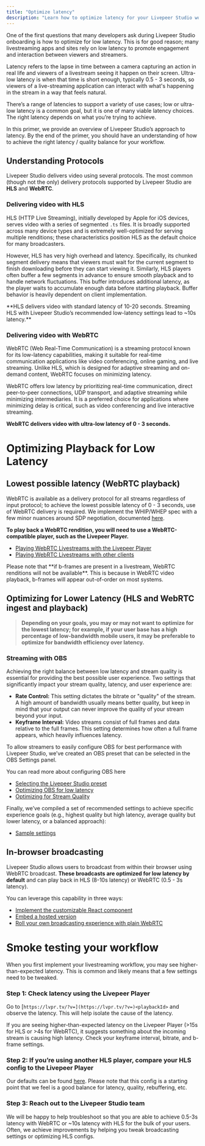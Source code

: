 ```yaml
---
title: "Optimize latency"
description: "Learn how to optimize latency for your Livepeer Studio workflow."
---
```


One of the first questions that many developers ask during Livepeer Studio
onboarding is how to optimize for low latency. This is for good reason; many
livestreaming apps and sites rely on low latency to promote engagement and
interaction between viewers and streamers.

<Info>
  Latency refers to the lapse in time between a camera capturing an action in
  real life and viewers of a livestream seeing it happen on their screen.
  Ultra-low latency is when that time is short enough, typically 0.5 - 3
  seconds, so viewers of a live-streaming application can interact with what's
  happening in the stream in a way that feels natural.
</Info>

There’s a range of latencies to support a variety of use cases; low or ultra-low
latency is a common goal, but it is one of many viable latency choices. The
right latency depends on what you’re trying to achieve.

In this primer, we provide an overview of Livepeer Studio’s approach to latency.
By the end of the primer, you should have an understanding of how to achieve the
right latency / quality balance for your workflow.

## Understanding Protocols

Livepeer Studio delivers video using several protocols. The most common (though
not the only) delivery protocols supported by Livepeer Studio are **HLS** and
**WebRTC**.

### Delivering video with HLS

HLS (HTTP Live Streaming), initially developed by Apple for iOS devices, serves
video with a series of segmented `.ts` files. It is broadly supported across
many device types and is extremely well-optimized for serving multiple
renditions; these characteristics position HLS as the default choice for many
broadcasters.

However, HLS has very high overhead and latency. Specifically, its chunked
segment delivery means that viewers must wait for the current segment to finish
downloading before they can start viewing it. Similarly, HLS players often
buffer a few segments in advance to ensure smooth playback and to handle network
fluctuations. This buffer introduces additional latency, as the player waits to
accumulate enough data before starting playback. Buffer behavior is heavily
dependent on client implementation.

<Info>
  **HLS delivers video with standard latency of 10-20 seconds. Streaming HLS
  with Livepeer Studio’s recommended low-latency settings lead to ~10s
  latency.**
</Info>

### Delivering video with WebRTC

WebRTC (Web Real-Time Communication) is a streaming protocol known for its
low-latency capabilities, making it suitable for real-time communication
applications like video conferencing, online gaming, and live streaming. Unlike
HLS, which is designed for adaptive streaming and on-demand content, WebRTC
focuses on minimizing latency.

WebRTC offers low latency by prioritizing real-time communication, direct
peer-to-peer connections, UDP transport, and adaptive streaming while minimizing
intermediaries. It is a preferred choice for applications where minimizing delay
is critical, such as video conferencing and live interactive streaming.

<Info>**WebRTC delivers video with ultra-low latency of 0 - 3 seconds.**</Info>

# Optimizing Playback for Low Latency

## Lowest possible latency (WebRTC playback)

WebRTC is available as a delivery protocol for all streams regardless of input
protocol; to achieve the lowest possible latency of 0 - 3 seconds, use of WebRTC
delivery is required. We implement the WHIP/WHEP spec with a few minor nuances
around SDP negotiation, documented
[here](/guides/developing/player#webrtc-low-latency-livestreams).

**To play back a WebRTC rendition, you will need to use a WebRTC-compatible
player, such as the Livepeer Player.**

- [Playing WebRTC Livestreams with the Livepeer Player](/developers/guides/playback-a-livestream#using-the-livepeer-js-player)
- [Playing WebRTC Livestreams with other clients](/developers/guides/playback-a-livestream#using-your-own-player)

<Warning>
  Please note that **if b-frames are present in a livestream, WebRTC renditions
  will not be available**. This is because in WebRTC video playback, b-frames
  will appear out-of-order on most systems.
</Warning>

## Optimizing for Lower Latency (HLS and WebRTC ingest and playback)

> **Depending on your goals, you may or may not want to optimize for the lowest
> latency; for example, if your user base has a high percentage of low-bandwidth
> mobile users, it may be preferable to optimize for bandwidth efficiency over
> latency.**

### Streaming with OBS

Achieving the right balance between low latency and stream quality is essential
for providing the best possible user experience. Two settings that significantly
impact your stream quality, latency, and user experience are:

- **Rate Control:** This setting dictates the bitrate or "quality" of the
  stream. A high amount of bandwidth usually means better quality, but keep in
  mind that your output can never improve the quality of your stream beyond your
  input.
- **Keyframe Interval:** Video streams consist of full frames and data relative
  to the full frames. This setting determines how often a full frame appears,
  which heavily influences latency.

<Info>
  To allow streamers to easily configure OBS for best performance with Livepeer
  Studio, we’ve created an OBS preset that can be selected in the OBS Settings
  panel.
</Info>

You can read more about configuring OBS here

- [Selecting the Livepeer Studio preset](/developers/guides/stream-via-obs#update-stream-settings)
- [Optimizing OBS for low latency](/developers/guides/stream-via-obs#optimizing-for-low-latency)
- [Optimizing for Stream Quality](/developers/guides/stream-via-obs#optimizing-for-stream-quality-and-user-experience)

Finally, we’ve compiled a set of recommended settings to achieve specific
experience goals (e.g., highest quality but high latency, average quality but
lower latency, or a balanced approach):

- [Sample settings](/developers/guides/stream-via-obs#recommended-obs-settings)

## In-browser broadcasting

Livepeer Studio allows users to broadcast from within their browser using WebRTC
broadcast. **These broadcasts are optimized for low latency by default** and can
play back in HLS (8-10s latency) or WebRTC (0.5 - 3s latency).

You can leverage this capability in three ways:

- [Implement the customizable React component](/developers/guides/livestream-from-browser#using-livepeer-js-broadcast)
- [Embed a hosted version](/developers/guides/livestream-from-browser#embeddable-broadcast)
- [Roll your own broadcasting experience with plain WebRTC](/developers/guides/livestream-from-browser#adding-custom-broadcasting)

# Smoke testing your workflow

When you first implement your livestreaming workflow, you may see
higher-than-expected latency. This is common and likely means that a few
settings need to be tweaked.

### Step 1: Check latency using the Livepeer Player

Go to [`https://lvpr.tv/?v=](https://lvpr.tv/?v=)<playbackId>` and observe the
latency. This will help isolate the cause of the latency.

If you are seeing higher-than-expected latency on the Livepeer Player (>15s for
HLS or >4s for WebRTC), it suggests something about the incoming stream is
causing high latency. Check your keyframe interval, bitrate, and b-frame
settings.

### Step 2: If you’re using another HLS player, compare your HLS config to the Livepeer Player

Our defaults can be found
[here](https://github.com/livepeer/livepeer-react/blob/47e572880224739f538e75ef192bb290b85a852f/packages/core-web/src/media/browser/hls/index.ts#L55-L61).
Please note that this config is a starting point that we feel is a good balance
for latency, quality, rebuffering, etc.

### Step 3: Reach out to the Livepeer Studio team

We will be happy to help troubleshoot so that you are able to achieve 0.5-3s
latency with WebRTC or ~10s latency with HLS for the bulk of your users. Often,
we achieve improvements by helping you tweak broadcasting settings or optimizing
HLS configs.
